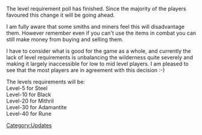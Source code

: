 {{Update|date = 5 December 2001}}

The level requirement poll has finished. Since the majority of the players favoured this change it will be going ahead.

I am fully aware that some smiths and miners feel this will disadvantage them. However remember even if you can't use the items in combat you can still make money from buying and selling them.

I have to consider what is good for the game as a whole, and currently the lack of level requirements is unbalancing the wilderness quite severely and making it largely inaccessible for low to mid level players. I am pleased to see that the most players are in agreement with this decision :-)

The levels requirements will be:<br/>
Level-5 for Steel<br/>
Level-10 for Black<br/>
Level-20 for Mithril<br/>
Level-30 for Adamantite<br/>
Level-40 for Rune<br/>
[[Category:Updates]]
